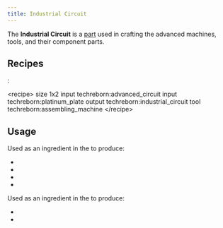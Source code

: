 ```yaml
---
title: Industrial Circuit
---
```


<ItemImage file="industrial_circuit" alt="Industrial Circuit" size="200" />


The **Industrial Circuit** is a [part](/docs/items/parts) used in crafting the advanced machines, tools, and their component parts.

## Recipes

<McItem slug="techreborn:Assembling_Machine"/>: 

\<recipe\> size 1x2 input techreborn:advanced_circuit input techreborn:platinum_plate output techreborn:industrial_circuit tool techreborn:assembling_machine \</recipe\> 

## Usage

Used as an ingredient in the <McItem slug="minecraft:crafting_table"/> to produce:

- <McItem slug="techreborn:advanced_unit_upgrader"/>
- <McItem slug="techreborn:industrial_tank_unit"/>
- <McItem slug="techreborn:industrial_storage_unit"/>
- <McItem slug="techreborn:lapotron_crystal"/>


Used as an ingredient in the <McItem slug="techreborn:Assembling_Machine"/> to produce:

- <McItem slug="techreborn:energy_flow_chip"/>
- <McItem slug="techreborn:data_storage_chip"/>
